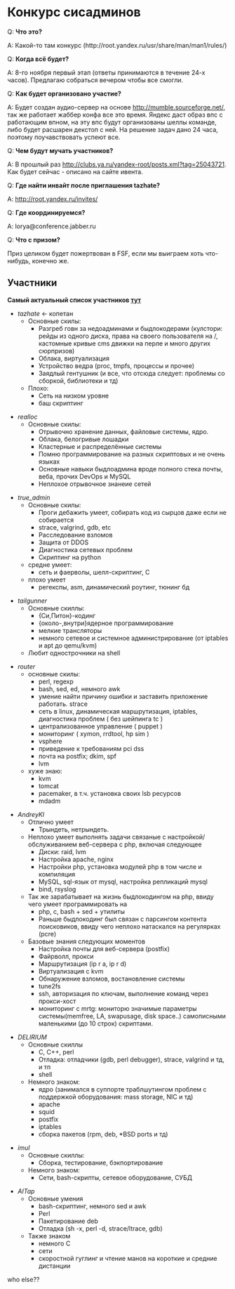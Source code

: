 = Конкурс сисадминов =

Q: '''Что это?'''

A: Какой-то там конкурс (http://root.yandex.ru/usr/share/man/man1/rules/)

Q: '''Когда всё будет?'''

A: 8-го ноября первый этап (ответы принимаются в течение 24-х часов). Предлагаю собраться вечером чтобы все смогли.

Q: '''Как будет организовано участие?'''

A: Будет создан аудио-сервер на основе http://mumble.sourceforge.net/, так же работает жаббер конфа все это время. Яндекс даст образ впс с работающим впном, на эту впс будут организованы шеллы команде, либо будет расшарен декстоп с ней. На решение задач дано 24 часа, поэтому поучавствовать успеют все.

Q: '''Чем будут мучать участников?'''

A: В прошлый раз http://clubs.ya.ru/yandex-root/posts.xml?tag=25043721. Как будет сейчас - описано на сайте ивента.

Q: '''Где найти инвайт после приглашения tazhate?'''

A: http://root.yandex.ru/invites/

Q: '''Где координируемся?'''

A: lorya@conference.jabber.ru

Q: '''Что с призом?'''

Приз целиком будет пожертвован в FSF, если мы выиграем хоть что-нибудь, конечно же.


== Участники ==

'''Самый актуальный список участников [http://root.yandex.ru/teams/team-c453092b-d1e3-4763-9138-b1fa6f816895/ тут]'''

* ''tazhate'' <- копетан
** Основные скилы:
*** Разгреб говн за недоадминами и быдлокодерами (кулстори: рейды из одного диска, права на своего пользователя на /, кастомные кривые cms движки на перле и много других сюрпризов)
***Облака, виртуализация
***Устройство ведра (proc, tmpfs, процессы и прочее)
***Заядлый гентушник (и все, что отсюда следует: проблемы со сборкой, библиотеки и тд)
**Плохо:
*** Сеть на низком уровне
*** баш скриптинг

* ''realloc''
** Основные скилы:
*** Отрывочно хранение данных, файловые системы, ядро.
*** Облака, белогривые лошадки
*** Кластерные и распределённые системы
*** Помню программирование на разных скриптовых и не очень языках
*** Основные навыки быдлоадмина вроде полного стека почты, веба, прочих DevOps и MySQL
*** Неплохое отрывочное знанеие сетей

* ''true_admin''
** Основные скилы:
*** Проги дебажить умеет, собирать код из сырцов даже если не собирается
*** strace, valgrind, gdb, etc
*** Расследование взломов
*** Защита от DDOS
*** Диагностика сетевых проблем
*** Скриптинг на python
** средне умеет:
*** сеть и фаерволы, шелл-скриптинг, C
** плохо умеет
*** регекспы, asm, динамический роутинг, тюнинг бд

* ''tailgunner''
** Основные скиллы:
*** {Си,Питон}-кодинг
*** {около-,внутри}ядерное программирование
*** мелкие трансляторы
*** немного сетевое и системное администрирование (от iptables и apt до qemu/kvm)
** Любит однострочники на shell

* ''router''
** основные скилы:
*** perl, regexp
*** bash, sed, ed, немного awk
*** умение найти причину ошибки и заставить приложение работать. strace
*** сеть в linux, динамическая маршрутизация, iptables, диагностика проблем ( без шейпинга tc )
*** централизованное управление ( puppet )
*** мониторинг ( xymon, rrdtool, hp sim )
*** vsphere
*** приведение к требованиям pci dss
*** почта на postfix; dkim, spf
*** lvm
** хуже знаю:
*** kvm
*** tomcat
*** pacemaker, в т.ч. установка своих lsb ресурсов
*** mdadm

* ''AndreyKl''
** Отлично умеет
*** Трындеть, нетрындеть.
** Неплохо умеет выполнять задачи связаные с настройкой/обслуживанием веб-сервера с php, включая следующее
*** Диски: raid, lvm
*** Настройка apache, nginx
*** Настройки php, установка модулей php в том числе и компиляция
*** MySQL, sql-язык от mysql, настройка репликаций mysql
*** bind, rsyslog
** Так же зарабатывает на жизнь быдлокодингом на php, ввиду чего умеет программировать на
*** php, c, bash + sed + утилиты
*** Раньше быдлокодинг был связан с парсингом контента поисковиков, ввиду чего неплохо натаскался на регулярках (pcre)
** Базовые знания следующих моментов
*** Настройка почты для веб-сервера (postfix)
*** Файрволл, прокси
*** Маршрутизация (ip r a, ip r d)
*** Виртуализация с kvm
*** Обнаружение взломов, востановление системы
*** tune2fs
*** ssh, авторизация по ключам, выполнение команд через прокси-хост
*** мониторинг с mrtg: мониторю значимые параметры системы(memfree, LA, swapusage, disk space..) самописными маленькими (до 10 строк) скриптами.

* ''DELIRIUM''
** Основные скиллы
*** C, C++, perl
*** Отладка: отладчики (gdb, perl debugger), strace, valgrind и тд, и тп
*** shell
** Немного знаком:
*** ядро (занимался в суппорте траблшутингом проблем с поддержкой оборудования: mass storage, NIC и тд)
*** apache
*** squid
*** postfix
*** iptables
*** сборка пакетов (rpm, deb, *BSD ports и тд)

* ''imul''
** Основные скиллы:
*** Сборка, тестирование, бэкпортирование
** Немного знаком:
*** Сети, bash-скрипты, сетевое оборудование, СУБД

* ''AITap''
** Основные умения
*** bash-скриптинг, немного sed и awk
*** Perl
*** Пакетирование deb
*** Отладка (sh -x, perl -d, strace/ltrace, gdb)
** Также знаком
*** немного C
*** сети
*** скоростной гуглинг и чтение манов на короткие и средние дистанции

who else??

